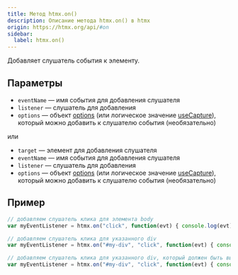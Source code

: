 ```yaml
---
title: Метод htmx.on()
description: Описание метода htmx.on() в htmx
origin: https://htmx.org/api/#on
sidebar:
  label: htmx.on()
---
```


Добавляет слушатель события к элементу.

## Параметры

* `eventName` — имя события для добавления слушателя
* `listener` — слушатель для добавления
* `options` — объект [options](https://developer.mozilla.org/ru/docs/Web/API/EventTarget/addEventListener#options) (или логическое значение [useCapture](https://developer.mozilla.org/ru/docs/Web/API/EventTarget/addEventListener#usecapture)), который можно добавить к слушателю события (необязательно)

или

* `target` — элемент для добавления слушателя
* `eventName` — имя события для добавления слушателя
* `listener` — слушатель для добавления
* `options` — объект [options](https://developer.mozilla.org/ru/docs/Web/API/EventTarget/addEventListener#options) (или логическое значение [useCapture](https://developer.mozilla.org/ru/docs/Web/API/EventTarget/addEventListener#usecapture)), который можно добавить к слушателю события (необязательно)

## Пример

```js wrap
// добавляем слушатель клика для элемента body
var myEventListener = htmx.on("click", function(evt) { console.log(evt); });

// добавляем слушатель клика для указанного div
var myEventListener = htmx.on("#my-div", "click", function(evt) { console.log(evt); });

// добавляем слушатель клика для указанного div, который должен быть вызван только один раз
var myEventListener = htmx.on("#my-div", "click", function(evt) { console.log(evt); }, { once: true });
```